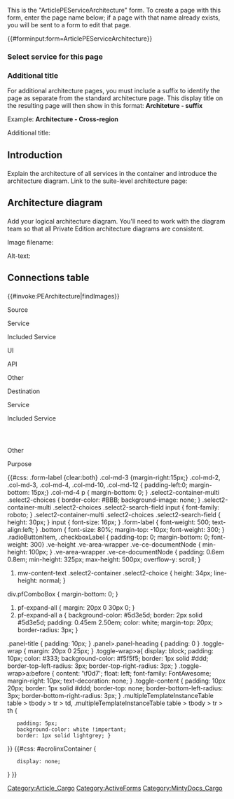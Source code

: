<noinclude>
This is the "ArticlePEServiceArchitecture" form.
To create a page with this form, enter the page name below;
if a page with that name already exists, you will be sent to a form to edit that page.


{{#forminput:form=ArticlePEServiceArchitecture}}

</noinclude><includeonly>
<div id="wikiPreview" style="display: none; padding-bottom: 25px; margin-bottom: 25px; border-bottom: 1px solid #AAAAAA;"></div>
{{{info|edit title=Editing {{#explode:{{FULLPAGENAME}}|/|3}} }}}
{{{for template|ArticlePEServiceArchitecture}}}
{{{field|PageType|hidden}}}

<h3>Select service for this page</h3>

{{{field|ServiceId|input type=tokens|cargo table=Service|cargo field=Id|mapping template=ServiceMap}}}

<h3>Additional title</h3>
For additional architecture pages, you must include a suffix to identify the page as separate from the standard architecture page. This display title on the resulting page will then show in this format: '''Architeture - suffix'''

Example:
'''Architecture - Cross-region'''

Additional title: {{{field|AdditionalTitle|size=100}}}


<h2>Introduction</h2>
Explain the architecture of all services in the container and introduce the architecture diagram. Link to the suite-level architecture page: {{SuiteLevelLink|architecture}}
{{{field|IntroductionText|input type=textarea|editor=visualeditor}}}

<h2>Architecture diagram</h2>
Add your logical architecture diagram. You'll need to work with the diagram team so that all Private Edition architecture diagrams are consistent.

Image filename: {{{field|Image|size=27}}}

Alt-text: {{{field|AltText|size=100}}}

{{NoteFormat|You can select only one diagram per architecture page. If your service needs more diagrams, create a new page for each diagram. Contact [mailto:ixhelpdesk@genesys.com IX Help Desk] if you need help with this form, or if you need changes made to the form to accomodate your team's needs.}}

<h2>Connections table</h2>
{{#invoke:PEArchitecture|findImages}}

{{{field|PEConnections|holds template}}}
{{{end template}}}
{{{for template|PEConnections|multiple|embed in field=ArticlePEServiceArchitecture[PEConnections]|displayed fields when minimized=sectionHeading|add button text=Add row|displayed fields when minimized=Connection,Source}}}

{{Field|Number in diagram|{{{field|Connection|input type=text|label=Diagram number}}}}}
<div class="col-md-2 form-label">Source</div>
<div class="col-md-10">
	<div class="col-md-3">
{{{field|SourceType|input type=dropdown|values=Service,Included Service,UI,API,Other|show on select=Service=>SourceService;Included Service=>SourceIncluded;UI=>SourceUI;API=>SourceAPI;Other=>SourceOther}}}
</div>
<div id="SourceService">
<div class="col-md-3">
{{{field|SourceService|input type=dropdown|values={{#cargo_query:tables=Service|fields=Service.Id|no html}}|mapping template=ServiceMap }}} 
<span class="form-label bottom">Service</span>
</div>
</div>
<div id="SourceIncluded">
	<div class="col-md-3">
{{{field|SourceIncluded|input type=dropdown|values={{#cargo_query:tables=IncludedService|fields=IncludedService.Id|no html}}|mapping template=IncludedServiceMap }}} 
<span class="form-label bottom">Included Service</span>
</div>
</div>
<div id="SourceUI">
	<div class="col-md-3">
{{{field|SourceUI}}} 
<span class="form-label bottom">UI</span>
</div>
</div>
<div id="SourceAPI">
	<div class="col-md-3">
{{{field|SourceAPI }}} 
<span class="form-label bottom">API</span>
</div>
</div>
<div id="SourceOther">
<div class="col-md-3">
{{{field|SourceOther|input type=text}}} 
<span class="form-label bottom">Other</span>
</div>
</div>
</div>
<div class="col-md-2 form-label">Destination</div>
<div class="col-md-10">
	<div class="col-md-3">
{{{field|DestinationType|input type=dropdown|values=Service,Included Service,Third Party,Other|show on select=Service=>DestinationService;Included Service=>DestinationIncluded;Third Party=>DestinationThirdParty;Other=>DestinationOther}}}
</div>
<div id="DestinationService">
<div class="col-md-3">
{{{field|DestinationService|input type=dropdown|values={{#cargo_query:tables=Service|fields=Service.Id|no html}}|mapping template=ServiceMap }}} 
<span class="form-label bottom">Service</span>
</div>
</div>
<div id="DestinationIncluded">
<div class="col-md-3">
{{{field|DestinationIncludedService|input type=dropdown|values={{#cargo_query:tables=IncludedService|fields=IncludedService.Id|no html}}|mapping template=IncludedServiceMap }}} 
<span class="form-label bottom">Included Service</span>
</div>
</div>
<div id="DestinationThirdParty">
	<div class="col-md-3">
		{{{field|DestinationThirdParty|input type=dropdown|values={{#cargo_query:tables=ThirdPartyItem|fields=ThirdPartyItem.Id|no html}}|mapping template=MapThirdPartyItem}}}
	</div>
</div>
<div id="DestinationOther">
<div class="col-md-3">
{{{field|DestinationOther|input type=text}}} 
<span class="form-label bottom">Other</span>
</div>
</div>
</div>
{{Field|Protocol|{{{field|Protocol|input type=dropdown|values={{#cargo_query:tables=Protocols|fields=Id|no html}}|mapping template=ProtocolsMap }}} }}
{{Field|Port|{{{field|Port|input type=text}}}}}
<div class="form-label">Purpose</div>
<div class="col-md-12 ve-height">{{{field|Purpose|input type=textarea|editor=visualeditor}}}</div>
{{Field|Classification|{{{field|Classification|input type=dropdown|values={{#cargo_query:tables=TrafficTypes|fields=Id|no html}}|mapping template=TrafficTypesMap }}}}}<!--dropdown|values=incoming,outgoing,bidirectional}}}-->

{{{end template}}}
{{{standard input|summary}}}

{{#css:
.form-label {clear:both}
.col-md-3 {margin-right:15px;}
.col-md-2, .col-md-3, .col-md-4, .col-md-10, .col-md-12 { padding-left:0; margin-bottom: 15px;}
.col-md-4 p { margin-bottom: 0; }
.select2-container-multi .select2-choices { border-color: #BBB; background-image: none; }
.select2-container-multi .select2-choices .select2-search-field input { font-family: roboto; }
.select2-container-multi .select2-choices .select2-search-field { height: 30px; }
input { font-size: 16px; }
.form-label { font-weight: 500; text-align:left; }
.bottom { font-size: 80%; margin-top: -10px; font-weight: 300; }
.radioButtonItem, .checkboxLabel { padding-top: 0; margin-bottom: 0; font-weight: 300}
.ve-height .ve-area-wrapper .ve-ce-documentNode { min-height: 100px; }
.ve-area-wrapper .ve-ce-documentNode { padding: 0.6em 0.8em; min-height: 325px; max-height: 500px; overflow-y: scroll; }
#mw-content-text .select2-container .select2-choice { height: 34px; line-height: normal; }
div.pfComboBox { margin-bottom: 0; }
#pf-expand-all { margin: 20px 0 30px 0; }
#pf-expand-all a { background-color: #5d3e5d; border: 2px solid #5d3e5d; padding: 0.45em 2.50em; color: white; margin-top: 20px; border-radius: 3px; }
.panel-title { padding: 10px; }
.panel>.panel-heading { padding: 0 }
.toggle-wrap { margin: 20px 0 25px; }
.toggle-wrap>a{ display: block; padding: 10px; color: #333; background-color: #f5f5f5; border: 1px solid #ddd; border-top-left-radius: 3px; border-top-right-radius: 3px; }
.toggle-wrap>a:before { content: '\f0d7'; float: left; font-family: FontAwesome; margin-right: 10px; text-decoration: none; }
.toggle-content { padding: 10px 20px; border: 1px solid #ddd; border-top: none; border-bottom-left-radius: 3px; border-bottom-right-radius: 3px; }
.multipleTemplateInstanceTable table > tbody > tr > td, .multipleTemplateInstanceTable table > tbody > tr > th {
    padding: 5px;
    background-color: white !important;
    border: 1px solid lightgrey; }
}}
{{#css: #acrolinxContainer {
    display: none;
} }}

{{{standard input|minor edit}}} {{{standard input|watch}}}

{{{standard input|save and continue}}}{{{standard input|save}}} {{{standard input|preview}}} {{{standard input|changes}}} {{{standard input|cancel}}}
</includeonly><noinclude>[[Category:Article_Cargo]][[Category:ActiveForms]][[Category:MintyDocs_Cargo]]</noinclude>
